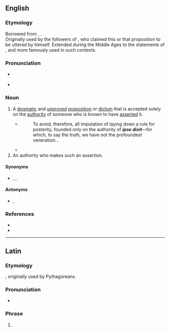 ==English==

===Etymology===
Borrowed from {{bor|en|la|ipse dīxit||he himself said it}}, {{calque|en|grc|αὐτὸς ἔφα|nocap=1}}.<br/>Originally used by the followers of {{l|en|Pythagoreanism}}, who claimed this or that proposition to be uttered by {{l|en|Pythagoras}} himself. Extended during the Middle Ages to the statements of {{l|en|Aristotle}}, and more famously used in such contexts.

===Pronunciation===
{{wikipedia}}
* {{a|UK}} {{IPA|en|/ˌɪpseɪ ˈdɪksɪt/|/ˌɪpsiː ˈdɪksɪt/}}
* {{a|US}} {{IPA|en|/ˌɪpsi ˈdɪksɪt/}}

===Noun===
{{en-noun|ipse dixits|head=ipse dixit}}

# {{lb|en|logical fallacy}} A [[dogmatic]] and [[unproved]] [[proposition]] or [[dictum]] that is accepted solely on the [[authority]] of someone who is known to have [[assert]]ed it.
#* {{RQ:Fielding Tom Jones|V|i}}
#*: To avoid, therefore, all imputation of laying down a rule for posterity, founded only on the authority of '''''ipse dixit'''''—for which, to say the truth, we have not the profoundest veneration...
#* {{quote-hansard
|en
|date=August 21 1858
|speaker={{w|Stephen A. Douglas}}
|location={{w|Lincoln–Douglas debates of 1858|Ottawa, Illinois}}
|passage=Mr. Lincoln has not character enough for integrity and truth, merely on his own '''''ipse dixit''''', to arraign President Buchanan, President Pierce, and nine Judges of the Supreme Court, not one of whom would be complimented by being put on an equality with him. There is an unpardonable presumption in a man putting himself up before thousands of people, and pretending that his '''''ipse dixit''''', without proof, without fact, and without truth, is enough to bring down and destroy the purest and best of living men.
}}
# An authority who makes such an assertion.

====Synonyms====
* {{sense|unproved dogmatic assertion}} {{l|en|ad verecundiam}}, {{l|en|appeal to authority}}, {{l|en|ipsedixitism}}

====Antonyms====
* {{sense|unproved dogmatic assertion}} {{l|en|ad hominem}}, {{l|en|argumentum ad hominem}}

===References===
* {{R:OED2}}
* {{R:Lexico}}

----

==Latin==

===Etymology===
{{calque|la|grc|αὐτὸς ἔφα|t=he himself said it}}, originally used by Pythagoreans.

===Pronunciation===
{{wikipedia|lang=la}}
* {{la-IPA|ipse dīxit|eccl=yes}}

===Phrase===
{{la-phrase|head=[[ipse]] [[dīxit]]}}

# {{lb|la|logical fallacy|chiefly|_|Medieval Latin}} {{non-gloss definition|Used after a statement claimed to be by {{l|en|Aristotle}}, whose absolute authority made it {{l|en|incontestable}}.}}